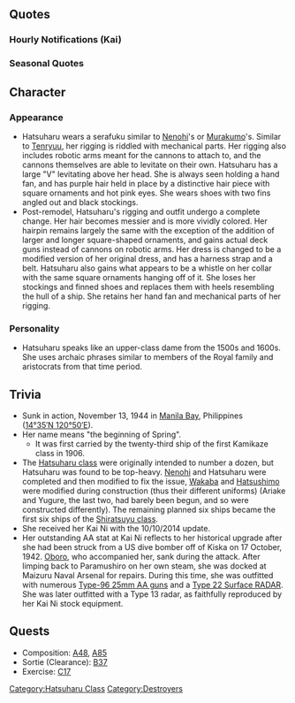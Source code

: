 {{ShipPageHeader}}

==Quotes==
{{ShipQuotes
|Introduction = わらわが初春じゃ。よろしく頼みますぞ。
|Introduction/En = We are Hatsuharu. We thank you in advance.
|Introduction/Note = Speaks in old-fashioned dame tone. TL Note - using royal 'we' to indicate the 'classical' nature of her speech; it is archaic and upper-class.

|Introduction/Kai Ni = 初春じゃ♪このわらわがついてる！大丈夫じゃ！
|Introduction/Kai Ni/En = We are Hatsuharu. With us following, thou wilt be fine!

|Library = 初春型駆逐艦、1番艦の初春じゃ。<br>わらわは、北方部隊に所属。戦雲渦巻くアッツやキスカなどの北方海域で活躍したぞ。<br>北海道周辺も好きな海域じゃな。マニラ湾やオルモック・・・?ああ、暑いところは苦手じゃ。
|Library/En = We are the 1st Hatsuharu-class destroyer, Hatsuharu.<br>We were attached to the Northern Force. As the clouds of war gathers, we did our duty in the Northern seas at such places as Attu and Kiska.<br>The seas around Hokkaido are our favourite, no?  The Gulf of Manila and Ormoc... ah, we are weak to the heat.
|Library/Note = Hatsuharu was put under Adm. Hosogaya for Operation AL. She sunk in Manila Bay from fires caused by bombing.

|Secretary 1 = なんぞ、気になることでも？
|Secretary 1/En = Oh, are you interested in us?

|Secretary 2 = ふむ。わらわをそうして慕うとよいぞ
|Secretary 2/En = Yes, this is how you should be treating us.
|Secretary 2/Note = (わらわ in classical JP is 'I', not mistress)

|Secretary 3 = この罰当たりめ！少しは落ち着いたらどうじゃ？
|Secretary 3/En = You graceless swine! Can you not calm down a little?
|Secretary 3/Note = 貴様 (kisama) was once an honorific term for "you" long before the Edo period. It is now a very disrespectful term today that is usually used towards someone despicable.

|Secretary 3/Kai Ni = 貴様は本当に落ち着きがないのう……なんじゃ？わらわに興味があるのかや…？
|Secretary 3/Kai Ni/En = You really can't calm down, can you?... Why is that? Dost thou take such interest in us?

|Idle/Kai = あー、なんじゃ、その…わらわも、もう少し働いても、いいぞ……っ……いいぞっ？ 
|Idle/Kai/En = Aah, well, you know, it would be all right if we did some work... it would be all right, you know?

|Secretary Married = 初春、なんぞ、めでたいのう。
|Secretary Married/En = We are, somehow... joyful.

|Secretary Married/Kai = 貴様も…少し休むといいぞ。そうじゃ、時には休むことも大切なのじゃ。…いい子じゃ♪
|Secretary Married/Kai/En = You should... rest a little better as well. Of course,  we can rest when it's important. ...It's pleasant!

|Wedding = 貴様ぁ…っ！？ななな…な…！？…わ…わらわにそのような、破廉恥な言葉を…。……は…恥を知れ！恥を…
|Wedding/En = You...!? W-w-w-w-aaa! To expose us to such shameful words! Shame on you! For shame...

|Looking At Scores = 貴様になんぞ、文が届いておるのう。
|Looking At Scores/En = There is something for you; a correspondence, perchance?

|Looking At Scores/Kai Ni = そうじゃな、情報は大切じゃ。よいよい…とくと確認するがよいぞ。
|Looking At Scores/Kai Ni/En = That's right, information is important. Good good. There is a lot to inquire from this.

|Joining A Fleet = 初春、推して参るぞ！
|Joining A Fleet/En = Hatsuharu, casting off!

|Equipment 1 = ふむ。また強くなったのう
|Equipment 1/En = Yes. We became stronger once more.

|Equipment 2 = 今までの艤装では物足りないというのか？ぜーたくじゃのう
|Equipment 2/En = Did you not say that the equipment up to now was not quite up to par?
|Equipment 2/Note = The Hatsuharu-class introduced new technology to the IJN fleet

|Equipment 3 = 初春、なんぞ…目出度いのう
|Equipment 3/En = We are, somehow... joyful.

|Supply = うむ、また強くなったのう。
|Supply/En = Yes. We became stronger once more.

|Supply/Kai Ni = 助かるのう…苦しゅうないぞ。
|Supply/Kai Ni/En = We are grateful... no hardships in this.

|Docking Minor = うむ、少し落ち着いたのじゃ。
|Docking Minor/En = Yes, we shall take a small respite.
|Docking Minor/Note = Apparently admirals build their baths out of expensive cypress.

|Docking Minor/Kai Ni = ふう……風呂はいいのう。やはり檜の風呂は最高じゃ。
|Docking Minor/Kai Ni/En = Phew... this bath is nice. As I thought, cypress-tree baths are supreme.

|Docking Major = この工廠は、腕の良い職人がおるのう。安心じゃ。
|Docking Major/En = This arsenal has such skilled craftsman, we are unperturbed.
|Docking Major/Note = As in Naval Arsenal [海軍工廠]

|Docking Complete = やれやれ…やっと修理完了かい？
|Docking Complete/En = Good grief.. Are the repairs finally finished?

|Construction = 新しい艦娘が参ったようじゃのう
|Construction/En = A new ship is complete, perchance?

|Returning From Sortie = 艦隊が帰投したようじゃぞ。勝利かや？
|Returning From Sortie/En = It appears that the fleet has returned. Surely, a triumph?

|Starting A Sortie = 初春、出撃じゃな
|Starting A Sortie/En = Hatsuharu, sallying forth.

|Battle Start = ゆくぞ！砲雷撃戦、用意！
|Battle Start/En = Tally ho! Naval engagement, commencing!
|Battle Start/Note = Can also be used during regular attacks.

|Battle Start/Kai Ni = わらわの舞が見たいのか？仕方ないのう…とくと見るがよいわっ！
|Battle Start/Kai Ni/En = Thou wishest to see our dance? Very well... we shall show thee plenty!

|Attack = ふふっ、わらわには見える
|Attack/En = Hmmhmm, we can see it.

|Night Battle = いよいよ…わらわの本領発揮じゃな！
|Night Battle/En = At long last... we shall demonstrate our true purpose!

|Night Attack = 始末してくれるわ！
|Night Attack/En = We shall dispose of them!

|Night Attack/Kai Ni = 逃がしはせん…せ、ん、め、つ、じゃあ～！
|Night Attack/Kai Ni/En = They shall not escape....we-shall-wipe-them-out!

|MVP = この勝利、わらわの力ではない。皆の働きあってのことじゃ
|MVP/En = This triumph, it was not solely due to our efforts. Everyone did their part.

|Minor Damage 1 = くっ、やられただと！？
|Minor Damage 1/En = Geh... We are hit!

|Minor Damage 2 = この初春の怒りを買ったようじゃのう！
|Minor Damage 2/En = Verily, thou shalt experience our wrath!

|Major Damage = まだまだ…この程度では沈まぬぞ！
|Major Damage/En = 'Tis but a scratch! We shall not sink from just this!

|Sunk = わらわも…沈む…か
|Sunk/En = We are... sinking?
}}
===Hourly Notifications (Kai)===
{{Shiphourly
|00JP = そうじゃな。今宵は、わらわが貴様のために刻を教えてやろう。特別、じゃぞ？ふふっ♪
|00EN = That's right, I shall be telling you the time tonight. It's something special! Ufu~
|00Note = 

|01JP = マルヒトマルマル。うむ、苦しゅうない。
|01EN = 0100. Yup. No problems.

|02JP = マルフタマルマル。そうじゃ。丑三つ時じゃな。
|02EN = 0200. That's right, it is the Hour of the Ox.

|03JP = マルサンマルマル。ふぁぁぁ…。なんじゃ…少し、飽きてきたのう…
|03EN = 0300. *yawn*~ Well, I am a bit tired.

|04JP = マルヨンマルマル。貴様、ちゃんと聞いているか？…そうかや？
|04EN = 0400. Are you listening to me? I see.

|05JP = マルゴマルマル。もう朝じゃのう。また、新しい一日が始まるのじゃな。
|05EN = 0500. It is morning now. A new day has begun again.

|06JP = マルロクマルマル。うむ。朝の総員起こし、艦隊にかけてやるがよい！…何？わらわが？なぜじゃ！？
|06EN = 0600. Yes, it will be good to assemble and inspect the fleet in the morning. Hmm? Me? Why should I do it?

|07JP = マルナナマルマル。朝餉の支度はまだかや？…はあ？わらわが？…ふん。腹が減っておる。冗談は後にせ
よ！
|07EN = 0700. Breakfast hasn't been prepared yet. Huh!? Me? Humph, I am hungry now. Save the jokes for later

|08JP = マルハチマルマル。貴様もやればできるではないか。今日の朝餉は良き味じゃ♪これからも、精進せよ！
|08EN = 0800. You can do it if you try. Today's breakfast tasted good. Please continue to make breakfast from now on.

|09JP = マルキュウマルマル。まあ、そうじゃな。そろそろ艦隊を出すかの。どれ！
|09EN = 0900. Well, you are right. It is almost time to send out the fleet. Which one...

|10JP = ヒトマルマルマル。二一駆、集合せよ！にじゅうい…む？誰もおらん。…これ、若葉！皆の者！
|10EN = 1000. DesDiv21, gather! 21... Eh? No one is here. ...Hey! Wakaba! Everyone else!


|11JP = ヒトヒ……おお若葉！よかった…じゃない。遅いではないか！えっ…今帰ったのか！？ご苦労じゃのう…
|11EN = 11... Oh, Wakaba good... No, you are late! Eh? You just got back? Good work.

|12JP = ヒトフタマルマル。もう昼ではないか。いかん、昼餉を取らねば。支度はどこじゃ？…何？その包み…
|12EN = 1200. It's already lunchtime. I need to have lunch now. Where is it? What is this package...


|13JP = ヒトサンマルマル。まあ…まあよい。海の上で食すむすび飯も悪いものではない。…そうか、初霜が…ふむ。
|13EN = 1300. We...well, this is fine. Eating rice balls on the ocean is not bad. I see, so Hatsushimo made them... Humph.


|14JP = ヒトヨンマルマル。二一駆、やっと揃ったかや？苦しゅうない！それでは出撃じゃ。北方じゃの！
|14EN = 1400. DesDiv21 is finally assembled. No problems at all. Now it is time for us to sortie. To the north, right?


|15JP = ヒトゴマルマ…あっ、危ない！…っ…大丈夫じゃ。わらわは、衝突には気を付けておるからのう。
|15EN = 150... W-watch out! I-I am fine. I am careful about avoiding collisions.


|16JP = ヒトロクマルマル。…うむ、皆元気そうで何よりじゃ！励むことじゃ。それが、己の未来を切り開く道じゃ
な！
|16EN = 1600. Humph, you are all looking cheerful. That is encouraging. That is the way I face my future.

|17JP = ヒトナナマルマル。貴様、なんじゃ？夕日に見惚れているのか？仕方ないのう。…うむ、見事なものじゃ♪
|17EN = 1700. What do you want? You want to watch the sunset? Alright then. Yes, it is splendid.

|18JP = ヒトハチマルマル。さあ、夕餉の時間じゃ。今晩は何が出てくるのじゃ？さあ、早う持て！
|18EN = 1800. Now, it is dinnertime. I wonder what is on the menu. Come, hurry and bring it out.

|19JP = ヒトキュウマルマル。おお～、これは立派な夕食膳ではないか。なに？初霜が？そうか…ありがたいのう♪
|19EN = 1900. Wow, this is a fine spread for dinner. What? Hatsushimo made this? I see, I am thankful.


|20JP = フタマル…お、なんぞ？…なに？夜戦？…そうじゃな。それも大事じゃが、これからは対潜・対空も肝要じゃ。
|20EN = 20... Ah, what is it? What? Night battle? I see, while that is important, now is the time to be more concerned about anti-air and anti-sub operations.


|21JP = フタヒトマルマル。子日、若葉、初霜、今日も一日お疲れ様じゃあ！ああ、貴様もな。ゆっくり休むがよい。
|21EN = 2100. Nenohi, Wakaba, Hatsushimo, thanks for your hard work everyday! Ah, same to you. Get a good rest.


|22JP = フタフタマルマル。なんじゃ、眠れんのか？早い？何を言っておる、明日も早いぞ！早く休むが良い。
|22EN = 2200. What is it? Can you not sleep? It is too early!? What are you saying? Tomorrow will come soon. It is good to rest early.


|23JP = フタサンマルマル。ん…なんじゃ、貴様がゴソゴソ動くから休めんではないか。落ち着きがないのぉ…。
|23EN = 2300. What. I cannot rest when you are rustling around. You are so restless.


}}

===Seasonal Quotes===
{{Shipquoteseasonal
|Christmas2014 = く、くりす…ます？じゃと！？ けったいな祭りじゃな！ これが…チキン？ほうほう…
|Christmas2014_EN = Ku, Kurisu...masu... thou sayeth?! Quite the queer feast! T-this is... chicken? I see...
|Christmas2014_Clip = {{Audio|file=Hatsuharu_christmas2014.ogg}}
|Christmas2014_Note = Same as [[Seasonal/Christmas_2015|Christmas 2015]]

|NewYear2015 = 初春じゃ！めでたいのう。本年もこの初春をわらわと祝おうぞ！
|NewYear2015_EN = It's Hatsuharu! How auspicious. Let us celebrate this year together!
|NewYear2015_Clip = {{Audio|file=Hatsuharu_2015newyear.ogg}}
|NewYear2015_Note = Also appeared on [[Seasonal/New_Year_2016|New Year 2016]]

|SecondAnniversary2015 = うむ、めでたいの。今日という日を貴様と祝えて、わらわも嬉しいぞ。よきかな。
|SecondAnniversary2015_EN = Yes, we are content! To celebrate a day like this one with you, we too are happy. Good.
|SecondAnniversary2015_Clip = {{Audio|file=Hatsuharu_Second_Anniversary.ogg}}
|SecondAnniversary2015_Note = 

|Setsubun2016 = うむ、節分は大切な儀式じゃ、いろいろな意味があるのじゃぞ？あ、知っておったかや？
|Setsubun2016_EN = Hm! Setsubun is an important ceremony! It holds many meanings! Oh, you knew?
|Setsubun2016_Clip = {{Audio|file=Hatsuharu-Setsubun.ogg}}
|Setsubun2016_Note = From [[Seasonal/Setsubun_2015|Setsubun 2015]]

|ThirdAnniversary2016 = うむ、めでたいの。今日という日を貴様と祝えて、わらわも嬉しいぞ。よきかな。	
|ThirdAnniversary2016_EN = Yeah, congrats! To celebrate a day like today with you, I, too, are happy. Good.
|ThirdAnniversary2016_Clip = {{Audio|file=Hatsuharu-2nd_Anniversary.ogg}}
|ThirdAnniversary2016_Note = From [[Seasonal/Second_Anniversary]]
}}

==Character==

===Appearance===
*Hatsuharu wears a serafuku similar to [[Nenohi]]'s or [[Murakumo]]'s. Similar to [[Tenryuu]], her rigging is riddled with mechanical parts. Her rigging also includes robotic arms meant for the cannons to attach to, and the cannons themselves are able to levitate on their own. Hatsuharu has a large "V" levitating above her head. She is always seen holding a hand fan, and has purple hair held in place by a distinctive hair piece with square ornaments and hot pink eyes. She wears shoes with two fins angled out and black stockings.
*Post-remodel, Hatsuharu's rigging and outfit undergo a complete change. Her hair becomes messier and is more vividly colored. Her hairpin remains largely the same with the exception of the addition of larger and longer square-shaped ornaments, and gains actual deck guns instead of cannons on robotic arms. Her dress is changed to be a modified version of her original dress, and has a harness strap and a belt. Hatsuharu also gains what appears to be a whistle on her collar with the same square ornaments hanging off of it. She loses her stockings and finned shoes and replaces them with heels resembling the hull of a ship. She retains her hand fan and mechanical parts of her rigging.

===Personality===
*Hatsuharu speaks like an upper-class dame from the 1500s and 1600s. She uses archaic phrases similar to members of the Royal family and aristocrats from that time period.

==Trivia==
*Sunk in action, November 13, 1944 in [http://en.wikipedia.org/wiki/Manila_Bay Manila Bay], Philippines (<span style="white-space:nowrap;"><span class="geo-default" style="display:inline;"><span class="geo-dms" style="display:inline;" title="Maps, aerial photos, and other data for this location">[http://tools.wmflabs.org/geohack/geohack.php?pagename=Japanese_cruiser_Kiso&params=14_35_N_120_50_E_ <span class="latitude" style="white-space:nowrap;">14°35′N</span> <span class="longitude" style="white-space:nowrap;">120°50′E</span>]).</span></span></span>
*Her name means "the beginning of Spring".
**It was first carried by the twenty-third ship of the first Kamikaze class in 1906.
*The [[:Category:Hatsuharu Class|Hatsuharu class]] were originally intended to number a dozen, but Hatsuharu was found to be top-heavy. [[Nenohi]] and Hatsuharu were completed and then modified to fix the issue, [[Wakaba]] and [[Hatsushimo]] were modified during construction (thus their different uniforms) (Ariake and Yugure, the last two, had barely been begun, and so were constructed differently). The remaining planned six ships became the first six ships of the [[:Category:Shiratsuyu Class|Shiratsuyu class]].
* She received her Kai Ni with the 10/10/2014 update.
* Her outstanding AA stat at Kai Ni reflects to her historical upgrade after she had been struck from a US dive bomber off of Kiska on 17 October, 1942. [[Oboro]], who accompanied her, sank during the attack. After limping back to Paramushiro on her own steam, she was docked at Maizuru Naval Arsenal for repairs. During this time, she was outfitted with numerous [[25mm Twin Autocannon Mount|Type-96 25mm AA guns]] and a [[Type 22 Surface RADAR]]. She was later outfitted with a Type 13 radar, as faithfully reproduced by her Kai Ni stock equipment.

==Quests==
*Composition: [[Quests#A48|A48]], [[Quests#A85|A85]]
*Sortie (Clearance): [[Quests#B37|B37]]
*Exercise: [[Quests#C17|C17]]

{{ShipPageFooter}}
[[Category:Hatsuharu Class]]
[[Category:Destroyers]]